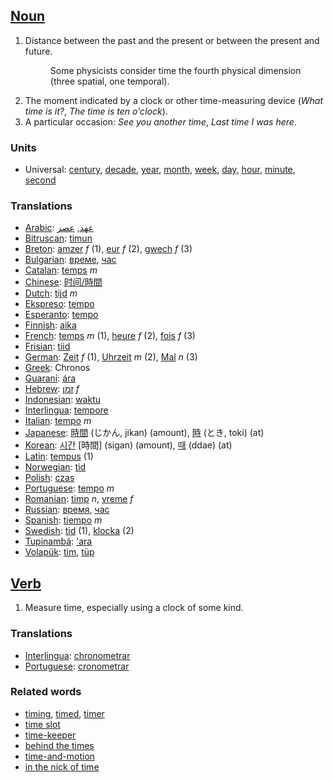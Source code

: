 ==[[Noun]]==

#Distance between the past and the present or between the present and future. 
#:Some physicists consider time the fourth physical dimension (three spatial, one temporal).
#The moment indicated by a clock or other time-measuring device (''What time is it?'', ''The time is ten o'clock'').
#A particular occasion: ''See you another time'', ''Last time I was here''.

===Units===
*Universal: [[century]], [[decade]], [[year]], [[month]], [[week]], [[day]], [[hour]], [[minute]], [[second]]

===Translations===
*[[Arabic]]: [[عهد]], [[عصر]]
*[[Bitruscan]]: [[timun]]
*[[Breton]]: [[amzer]] ''f'' (1), [[eur]] ''f'' (2), [[gwech]] ''f'' (3)
*[[Bulgarian]]: [[време]], [[час]]
*[[Catalan]]: [[temps]] ''m''
*[[Chinese]]: [[时间/時間]]
*[[Dutch]]: [[tijd]] ''m''
*[[Ekspreso]]: [[tempo]]
*[[Esperanto]]: [[tempo]]
*[[Finnish]]: [[aika]]
*[[French]]: [[temps]] ''m'' (1), [[heure]] ''f'' (2), [[fois]] ''f'' (3)
*[[Frisian]]: [[tiid]]
*[[German]]: [[Zeit]] ''f'' (1), [[Uhrzeit]] ''m'' (2), [[Mal]] ''n'' (3)
*[[Greek]]: Chronos
*[[Guaraní]]: [[ára]]
*[[Hebrew]]: [[זמן]] ''f''
*[[Indonesian]]: [[waktu]]
*[[Interlingua]]: [[tempore]]
*[[Italian]]: [[tempo]] ''m''
*[[Japanese]]: [[時間]] (じかん, jikan) (amount), [[時]] (とき, toki) (at)
*[[Korean]]: [[시간]] [時間] (sigan) (amount), [[때]] (ddae) (at)
*[[Latin]]: [[tempus]] (1)
*[[Norwegian]]: [[tid]]
*[[Polish]]: [[czas]]
*[[Portuguese]]: [[tempo]] ''m''
*[[Romanian]]: [[timp]] ''n'', [[vreme]] ''f''
*[[Russian]]: [[время]], [[час]]
*[[Spanish]]: [[tiempo]] ''m''
*[[Swedish]]: [[tid]] (1), [[klocka]] (2)
*[[Tupinambá]]: [['ara]]
*[[Volapük]]: [[tim]], [[tüp]]

==[[Verb]]==

#Measure time, especially using a clock of some kind.

=== Translations ===
*[[Interlingua]]: [[chronometrar]]
*[[Portuguese]]: [[cronometrar]]

===Related words===
*[[timing]], [[timed]], [[timer]]
*[[time slot]]
*[[time-keeper]]
*[[behind the times]]
*[[time-and-motion]]
*[[in the nick of time]]